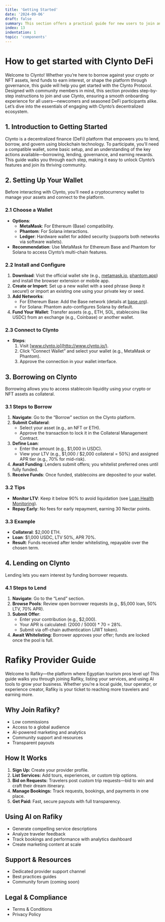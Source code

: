 ```yaml
---
title: 'Getting Started'
date: '2024-09-06'
draft: false
summary: This section offers a practical guide for new users to join and use the Clynto Protocol. It covers setting up a wallet, steps for borrowing and lending, participating in governance, and earning Nectar points. Designed primarily for community members, it provides an accessible entry point for all users to engage with Clynto’s decentralized lending and borrowing ecosystem.
index: 13
indentation: 1
topic: 'components'
---
```


# How to get started with Clynto DeFi

Welcome to Clynto! Whether you’re here to borrow against your crypto or NFT assets, lend funds to earn interest, or shape the platform through governance, this guide will help you get started with the Clynto Protocol. Designed with community members in mind, this section provides step-by-step instructions to join and use Clynto, ensuring a smooth onboarding experience for all users—newcomers and seasoned DeFi participants alike. Let’s dive into the essentials of engaging with Clynto’s decentralized ecosystem.

## 1. Introduction to Getting Started

Clynto is a decentralized finance (DeFi) platform that empowers you to lend, borrow, and govern using blockchain technology. To participate, you’ll need a compatible wallet, some basic setup, and an understanding of the key actions available—borrowing, lending, governance, and earning rewards. This guide walks you through each step, making it easy to unlock Clynto’s features and join its thriving community.

## 2. Setting Up Your Wallet

Before interacting with Clynto, you’ll need a cryptocurrency wallet to manage your assets and connect to the platform.

### 2.1 Choose a Wallet

- **Options**:
  - **MetaMask**: For Ethereum (Base) compatibility.
  - **Phantom**: For Solana interactions.
  - **Ledger**: Hardware wallet for added security (supports both networks via software wallets).
- **Recommendation**: Use MetaMask for Ethereum Base and Phantom for Solana to access Clynto’s multi-chain features.

### 2.2 Install and Configure

1. **Download**: Visit the official wallet site (e.g., [metamask.io](https://metamask.io), [phantom.app](https://phantom.app)) and install the browser extension or mobile app.
2. **Create or Import**: Set up a new wallet with a seed phrase (keep it secure!) or import an existing one using your private key or seed.
3. **Add Networks**:
   - For Ethereum Base: Add the Base network (details at [base.org](https://base.org)).
   - For Solana: Phantom auto-configures Solana by default.
4. **Fund Your Wallet**: Transfer assets (e.g., ETH, SOL, stablecoins like USDC) from an exchange (e.g., Coinbase) or another wallet.

### 2.3 Connect to Clynto

- **Steps**:
  1. Visit [www.clynto.io](http://www.clynto.io/).
  2. Click “Connect Wallet” and select your wallet (e.g., MetaMask or Phantom).
  3. Approve the connection in your wallet interface.

## 3. Borrowing on Clynto

Borrowing allows you to access stablecoin liquidity using your crypto or NFT assets as collateral.

### 3.1 Steps to Borrow

1. **Navigate**: Go to the “Borrow” section on the Clynto platform.
2. **Submit Collateral**:
   - Select your asset (e.g., an NFT or ETH).
   - Approve the transaction to lock it in the Collateral Management Contract.
3. **Define Loan**:
   - Enter the amount (e.g., $1,000 in USDC).
   - View your LTV (e.g., $1,000 / $2,000 collateral = 50%) and assigned APR tier (e.g., 70% for mid-risk).
4. **Await Funding**: Lenders submit offers; you whitelist preferred ones until fully funded.
5. **Receive Funds**: Once funded, stablecoins are deposited to your wallet.

### 3.2 Tips

- **Monitor LTV**: Keep it below 90% to avoid liquidation (see [Loan Health Monitoring](#)).
- **Repay Early**: No fees for early repayment, earning 30 Nectar points.

### 3.3 Example

- **Collateral**: $2,000 ETH.
- **Loan**: $1,000 USDC, LTV 50%, APR 70%.
- **Result**: Funds received after lender whitelisting, repayable over the chosen term.

## 4. Lending on Clynto

Lending lets you earn interest by funding borrower requests.

### 4.1 Steps to Lend

1. **Navigate**: Go to the “Lend” section.
2. **Browse Pools**: Review open borrower requests (e.g., $5,000 loan, 50% LTV, 70% APR).
3. **Submit Offer**:
   - Enter your contribution (e.g., $2,000).
   - Your APR is calculated: (2000 / 5000) \* 70 = 28%.
   - Submit via off-chain authentication (JWT token).
4. **Await Whitelisting**: Borrower approves your offer; funds are locked once the pool is full.

# Rafiky Provider Guide

Welcome to Rafiky—the platform where Egyptian tourism pros level up! This guide walks you through joining Rafiky, listing your services, and using AI tools to grow your business. Whether you’re a local guide, tour operator, or experience creator, Rafiky is your ticket to reaching more travelers and earning more.

## Why Join Rafiky?

- Low commissions
- Access to a global audience
- AI-powered marketing and analytics
- Community support and resources
- Transparent payouts

## How It Works

1. **Sign Up:** Create your provider profile.
2. **List Services:** Add tours, experiences, or custom trip options.
3. **Bid on Requests:** Travelers post custom trip requests—bid to win and craft their dream itinerary.
4. **Manage Bookings:** Track requests, bookings, and payments in one place.
5. **Get Paid:** Fast, secure payouts with full transparency.

## Using AI on Rafiky

- Generate compelling service descriptions
- Analyze traveler feedback
- Track bookings and performance with analytics dashboard
- Create marketing content at scale

## Support & Resources

- Dedicated provider support channel
- Best practices guides
- Community forum (coming soon)

## Legal & Compliance

- Terms & Conditions
- Privacy Policy
